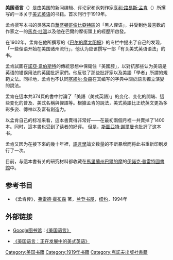{{About|關於美式英語的一本書|各種語言在美國的使用情況|美国的语言}}
{{Infobox Book 
| name                 = 美国语言
| image                = [[File:The_American_Language_title_page_(1921).PNG|200px]]
| image_caption        = 1921年版封面
| author               = [[亨利·路易斯·孟肯|亨利·路易斯·孟肯]]<br />（{{lang|en|Henry Louis Mencken}}）
| title_orig           = {{lang|en|The American Language}}
| country              = {{USA}}
| language             = [[英语|英语]]
| publisher            = {{lang|en|Alfred A. Knopf}}
| pages                = 492
}}

'''美国语言'''（{{lang-en|''The American Language''}}）是由美国的新闻编辑、评论家和讽刺作家[[亨利·路易斯·孟肯|亨利·路易斯·孟肯]]（{{lang|en|H. L. Mencken}}）所撰写的一本关于[[美式英语|美式英语]]的书籍。首次刊行于1919年。

孟肯撰写本书的灵感来自[[華盛頓哥倫比亞特區|華盛頓哥倫比亞特區]]的「黑人俚语」，并受到他最喜歡的作家之一的[[馬克·吐溫|馬克·吐溫]]以及他在巴爾的摩街頭上的經歷所啟發。

在1902年，孟肯在他所撰写的《[[巴尔的摩太阳报|巴尔的摩太阳报]]》的专栏中提出了自己的发现，「一些俚语开始在美国诸州流行」，他认为应该撰写一部「有关美式英语语法」的书。

孟肯試圖在[[諾亞·韋伯斯特|諾亞·韋伯斯特]]的傳統思想中保衛住「美國腔」，以對抗那些认为美语是英语的错误用法的英國批評家們。他反驳了那些批評家以及美語「學者」所謂的規範文法。同样地，孟肯也不认同[[塞繆尔·詹森|塞繆尔·詹森]]在其编写的字典中關於語言獨立演變的說法。

孟肯在這本共374頁的書中討論了「美語（美式英語）」的变化、变化的開端、這些变化的普及、美式名稱與俚語等。根據孟肯的說法，美式英語比正统英文更為多彩多姿、傳神以及富有創造力。

以孟肯自己的标准来看，這本書賣得非常好——在最初兩個月裡一共賣掉了1400本。同时，這本書也受到了读者的好评。
但是，[[斯圖亞特·謝爾曼|斯圖亞特·謝爾曼]]也批評了这本书。

孟肯又因为在接下來的幾十年裡，[[語言學|語言學]]論文数量的不断暴增而将此书重新印刷发行了一次。

目前，与這本書有关的研究材料都收藏在[[馬里蘭州|馬里蘭州]][[巴爾的摩|巴爾的摩]]的[[伊諾克·普雷特圖書館|伊諾克·普雷特圖書館]]中。

== 参考书目 ==
*《孟肯传》，[[弗雷德·霍布森|弗雷德·霍布森]] 著，[[兰登书屋|兰登书屋]]，[[纽约|纽约]]，1994年

== 外部链接 ==
* {{en}} [[Google圖書|Google图书馆]]：[http://books.google.com/books?id=XbZIAAAAMAAJ&dq=intitle:american+intitle:language+inauthor:mencken&lr=&as_drrb_is=q&as_minm_is=0&as_miny_is=&as_maxm_is=0&as_maxy_is=&num=30&as_brr=0&source=gbs_navlinks_s 《美国语言》]

* {{en}} [http://www.bartleby.com/185/ 《美国语言：正在发展中的美式英语》]

[[Category:美国书籍|Category:美国书籍]]
[[Category:1919年书籍|Category:1919年书籍]]
[[Category:克諾夫出版社書籍|Category:克諾夫出版社書籍]]